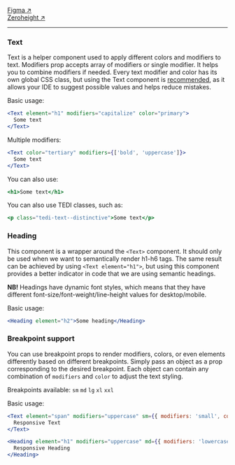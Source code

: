 
<Meta name="Welcome" title="Tedi-ready/Base/Typography/Guidelines" />

[Figma ↗](<https://www.figma.com/design/jWiRIXhHRxwVdMSimKX2FF/TEDI-Design-System-(draft)?node-id=115-11630&m=dev>)<br/>
[Zeroheight ↗](https://zeroheight.com/1ee8444b7/p/4651ec-typography) <hr/>

### Text

Text is a helper component used to apply different colors and modifiers to text.
Modifiers prop accepts array of modifiers or single modifier. It helps you to combine modifiers if needed.
Every text modifier and color has its own global CSS class, but using the Text component is <u>recommended</u>, as it allows your IDE to suggest possible values and helps reduce mistakes.

Basic usage:

```jsx
<Text element="h1" modifiers="capitalize" color="primary">
  Some text
</Text>
```

Multiple modifiers:

```jsx
<Text color="tertiary" modifiers={['bold', 'uppercase']}>
  Some text
</Text>
```

You can also use:

```jsx
<h1>Some text</h1>
```

You can also use TEDI classes, such as:

```jsx
<p class="tedi-text--distinctive">Some text</p>
```

### Heading

This component is a wrapper around the `<Text>` component. It should only be used when we want to semantically render h1-h6 tags.
The same result can be achieved by using `<Text element="h1">`, but using this component provides a better indicator in code that we are using semantic headings.

<strong>NB!</strong> Headings have dynamic font styles, which means that they have different font-size/font-weight/line-height
values for desktop/mobile.

Basic usage:

```jsx
<Heading element="h2">Some heading</Heading>
```

### Breakpoint support

You can use breakpoint props to render modifiers, colors, or even elements differently based on different breakpoints. Simply pass an object as a prop
corresponding to the desired breakpoint. Each object can contain any combination of `modifiers` and `color` to adjust the text styling.

Breakpoints available: `sm` `md` `lg` `xl` `xxl`

Basic usage:

```jsx
<Text element="span" modifiers="uppercase" sm={{ modifiers: 'small', color: 'primary' }}>
  Responsive Text
</Text>
```

```jsx
<Heading element="h1" modifiers="uppercase" md={{ modifiers: 'lowercase' }}>
  Responsive Heading
</Heading>
```
